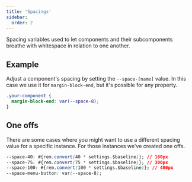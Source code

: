 ```yaml
---
title: 'Spacings'
sidebar:
  order: 2
---
```



Spacing variables used to let components and their subcomponents breathe with whitespace in relation to one another.

## Example

Adjust a component's spacing by setting the  `--space-[name]` value. In this case we use it for
`margin-block-end`, but it's possible for any property.

```css
.your-component {
  margin-block-end: var(--space-8);
}
```

<Grid>
	<Spacings/>
</Grid>

## One offs
There are some cases where you might want to use a different spacing value for a specific instance. For those instances we've created one offs.

```css
--space-40: #{rem.convert(40 * settings.$baseline)}; // 160px
--space-75: #{rem.convert(75 * settings.$baseline)}; // 300px
--space-100: #{rem.convert(100 * settings.$baseline)}; // 400px
--space-menu-button: var(--space-8);
```
